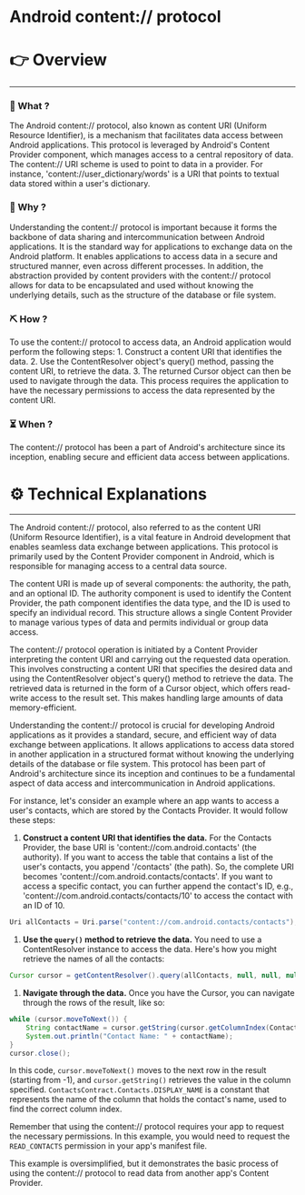 # Android content:// protocol


# 👉 Overview

---

### 👀 What ?

The Android content:// protocol, also known as content URI (Uniform Resource Identifier), is a mechanism that facilitates data access between Android applications. This protocol is leveraged by Android's Content Provider component, which manages access to a central repository of data. The content:// URI scheme is used to point to data in a provider. For instance, 'content://user_dictionary/words' is a URI that points to textual data stored within a user's dictionary.


### 🧐 Why ?

Understanding the content:// protocol is important because it forms the backbone of data sharing and intercommunication between Android applications. It is the standard way for applications to exchange data on the Android platform. It enables applications to access data in a secure and structured manner, even across different processes. In addition, the abstraction provided by content providers with the content:// protocol allows for data to be encapsulated and used without knowing the underlying details, such as the structure of the database or file system.


### ⛏️ How ?

To use the content:// protocol to access data, an Android application would perform the following steps: 1. Construct a content URI that identifies the data. 2. Use the ContentResolver object's query() method, passing the content URI, to retrieve the data. 3. The returned Cursor object can then be used to navigate through the data. This process requires the application to have the necessary permissions to access the data represented by the content URI.


### ⏳ When ?

The content:// protocol has been a part of Android's architecture since its inception, enabling secure and efficient data access between applications.


# ⚙️ Technical Explanations

---

The Android content:// protocol, also referred to as the content URI (Uniform Resource Identifier), is a vital feature in Android development that enables seamless data exchange between applications. This protocol is primarily used by the Content Provider component in Android, which is responsible for managing access to a central data source.

The content URI is made up of several components: the authority, the path, and an optional ID. The authority component is used to identify the Content Provider, the path component identifies the data type, and the ID is used to specify an individual record. This structure allows a single Content Provider to manage various types of data and permits individual or group data access.

The content:// protocol operation is initiated by a Content Provider interpreting the content URI and carrying out the requested data operation. This involves constructing a content URI that specifies the desired data and using the ContentResolver object's query() method to retrieve the data. The retrieved data is returned in the form of a Cursor object, which offers read-write access to the result set. This makes handling large amounts of data memory-efficient.

Understanding the content:// protocol is crucial for developing Android applications as it provides a standard, secure, and efficient way of data exchange between applications. It allows applications to access data stored in another application in a structured format without knowing the underlying details of the database or file system. This protocol has been part of Android's architecture since its inception and continues to be a fundamental aspect of data access and intercommunication in Android applications.

For instance, let's consider an example where an app wants to access a user's contacts, which are stored by the Contacts Provider. It would follow these steps:

1. **Construct a content URI that identifies the data.**
For the Contacts Provider, the base URI is 'content://com.android.contacts' (the authority). If you want to access the table that contains a list of the user's contacts, you append '/contacts' (the path). So, the complete URI becomes 'content://com.android.contacts/contacts'. If you want to access a specific contact, you can further append the contact's ID, e.g., 'content://com.android.contacts/contacts/10' to access the contact with an ID of 10.

```java
Uri allContacts = Uri.parse("content://com.android.contacts/contacts");

```

1. **Use the `query()` method to retrieve the data.**
You need to use a ContentResolver instance to access the data. Here's how you might retrieve the names of all the contacts:

```java
Cursor cursor = getContentResolver().query(allContacts, null, null, null, null);

```

1. **Navigate through the data.**
Once you have the Cursor, you can navigate through the rows of the result, like so:

```java
while (cursor.moveToNext()) {
    String contactName = cursor.getString(cursor.getColumnIndex(ContactsContract.Contacts.DISPLAY_NAME));
    System.out.println("Contact Name: " + contactName);
}
cursor.close();

```

In this code, `cursor.moveToNext()` moves to the next row in the result (starting from -1), and `cursor.getString()` retrieves the value in the column specified. `ContactsContract.Contacts.DISPLAY_NAME` is a constant that represents the name of the column that holds the contact's name, used to find the correct column index.

Remember that using the content:// protocol requires your app to request the necessary permissions. In this example, you would need to request the `READ_CONTACTS` permission in your app's manifest file.

This example is oversimplified, but it demonstrates the basic process of using the content:// protocol to read data from another app's Content Provider.
